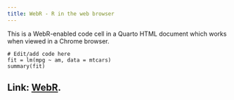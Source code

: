 ```yaml
---
title: WebR - R in the web browser
---
```


This is a WebR-enabled code cell in a Quarto HTML document which works when viewed in a Chrome browser.

```webr-r
# Edit/add code here
fit = lm(mpg ~ am, data = mtcars)
summary(fit)
```

Link: [WebR](https://docs.r-wasm.org/webr/latest/).
---
